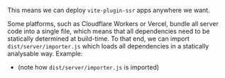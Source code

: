 
<JustANodeApp1 />
<JustANodeApp2 />

This means we can deploy `vite-plugin-ssr` apps anywhere we want.

Some platforms, such as Cloudflare Workers or Vercel, bundle all server code into a single file, which means that all dependencies need to be statically determined at build-time. To that end, we can import `dist/server/importer.js` which loads all dependencies in a statically analysable way. Example:
 - <RepoLink path='/examples/cloudflare-workers/worker/ssr.js' /> (note how <code>dist/server/importer.js</code> is imported)
